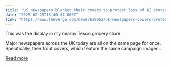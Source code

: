 ```yaml
---
title: "UK newspapers blanket their covers to protest loss of AI protections"
date: "2025-02-25T16:40:37.000Z"
link: "https://www.theverge.com/news/619063/uk-newspapers-covers-protest-government-ai-rights-proposal"
---
```


This was the display in my nearby Tesco grocery store.

Major newspapers across the UK today are all on the same page for once. Specifically, their front covers, which feature the same campaign imager...

[Read more](https://www.theverge.com/news/619063/uk-newspapers-covers-protest-government-ai-rights-proposal)
